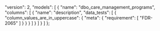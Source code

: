   "version": 2,
  "models": [
    {
      "name": "dbo_care_management_programs",
      "columns": [
        {
          "name": "description",
          "data_tests": [
            {
              "column_values_are_in_uppercase": {
                "meta": {
                  "requirement": [
                    "FDR-2065"
                  ]
                }
              }
            }
          ]
        }
      ]
    }
  ]
};
